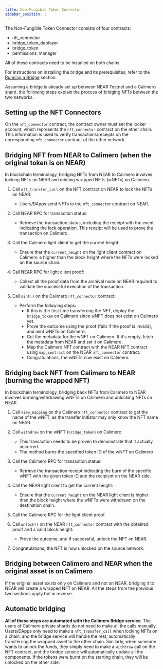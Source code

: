 ```yaml
---
title: Non-Fungible Token Connector
sidebar_position: 3
---
```


The Non-Fungible Token Connector consists of four contracts:

- nft_connector
- bridge_token_deployer
- bridge_token
- permissions_manager

All of these contracts need to be installed on both chains.

For instructions on installing the bridge and its prerequisites, refer to the [Running a Bridge](https://docs.calimero.network/bridge/running_a_bridge) section.

Assuming a bridge is already set up between NEAR Testnet and a Calimero shard, the following steps explain the process of bridging NFTs between the two networks.

## Setting up the NFT Connectors

On the `nft_connector` contract, the contract owner must set the locker account, which represents the `nft_connector` contract on the other chain. This information is used to verify transactions/receipts on the corresponding `nft_connector` contract of the other network.

## Bridging NFT from NEAR to Calimero (when the original token is on NEAR)

In blockchain terminology, bridging NFTs from NEAR to Calimero involves locking NFTs on NEAR and minting wrapped NFTs (wNFTs) on Calimero.

1. Call `nft_transfer_call` on the NFT contract on NEAR to lock the NFTs on NEAR:
   - Users/DApps send NFTs to the `nft_connector` contract on NEAR.

2. Call NEAR RPC for transaction status:
   - Retrieve the transaction status, including the receipt with the event indicating the lock operation. This receipt will be used to prove the transaction on Calimero.

3. Call the Calimero light client to get the current height:
   - Ensure that the `current_height` on the light client contract on Calimero is higher than the block height where the NFTs were locked on the source chain.

4. Call NEAR RPC for light client proof:
   - Collect all the proof data from the archival node on NEAR required to validate the successful execution of the transaction.

5. Call `mint()` on the Calimero `nft_connector` contract:
   - Perform the following steps:
     - If this is the first time transferring the NFT, deploy the `bridge_token` on Calimero since wNFT does not exist on Calimero yet.
     - Prove the outcome using the proof (fails if the proof is invalid), and mint wNFTs on Calimero.
     - Get the metadata for the wNFT on Calimero. If it's empty, fetch the metadata from NEAR and set it on Calimero.
     - Map the Calimero NFT contract with the NEAR NFT contract using `map_contract` on the NEAR `nft_connector` contract.
     - Congratulations, the wNFTs now exist on Calimero.

## Bridging back NFT from Calimero to NEAR (burning the wrapped NFT)

In blockchain terminology, bridging back NFTs from Calimero to NEAR involves burning/withdrawing wNFTs on Calimero and unlocking NFTs on NEAR.

1. Call `view_mapping` on the Calimero `nft_connector` contract to get the name of the wNFT, as the transfer initiator may only know the NFT name on NEAR.

2. Call `withdraw` on the wNFT (`bridge_token`) on Calimero:
   - This transaction needs to be proven to demonstrate that it actually occurred.
   - The method burns the specified token ID of the wNFT on Calimero

3. Call the Calimero RPC for transaction status:
   - Retrieve the transaction receipt indicating the burn of the specific wNFT with the given token ID and the recipient on the NEAR side.

4. Call the NEAR light client to get the current height:
   - Ensure that the `current_height` on the NEAR light client is higher than the block height where the wNFTs were withdrawn on the destination chain.

5. Call the Calimero RPC for the light client proof.

6. Call `unlock()` on the NEAR `nft_connector` contract with the obtained proof and a valid block height:
   - Prove the outcome, and if successful, unlock the NFT on NEAR.

7. Congratulations, the NFT is now unlocked on the source network.

## Bridging between Calimero and NEAR when the original asset is on Calimero

If the original asset exists only on Calimero and not on NEAR, bridging it to NEAR will create a wrapped NFT on NEAR. All the steps from the previous two sections apply but in reverse.

## Automatic bridging
**All of these steps are automated with the Calimero Bridge service**. The users of Calimero private shards do not need to make all the calls manually. Users/DApps only need to make a `nft_transfer_call` when locking NFTs on a chain, and the bridge service will handle the rest, automatically transferring the wrapped asset to the other chain. Similarly, when someone wants to unlock the funds, they simply need to make a `withdraw` call on the NFT contract, and the bridge service will automatically update all the components. If the tokens were burnt on the starting chain, they will be unlocked on the other side.
